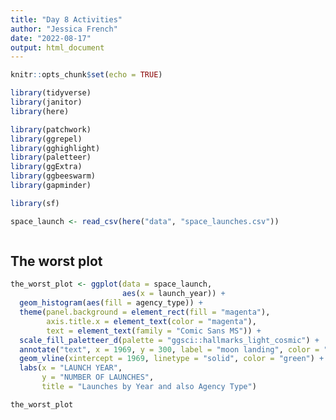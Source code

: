 ```yaml
---
title: "Day 8 Activities"
author: "Jessica French"
date: "2022-08-17"
output: html_document
---
```


```r
knitr::opts_chunk$set(echo = TRUE)
```

```r
library(tidyverse)
library(janitor)
library(here)

library(patchwork)
library(ggrepel)
library(gghighlight)
library(paletteer)
library(ggExtra)
library(ggbeeswarm)
library(gapminder)

library(sf)

```

```r
space_launch <- read_csv(here("data", "space_launches.csv"))



```

## The worst plot

```r
the_worst_plot <- ggplot(data = space_launch, 
                         aes(x = launch_year)) +
  geom_histogram(aes(fill = agency_type)) +
  theme(panel.background = element_rect(fill = "magenta"),
        axis.title.x = element_text(color = "magenta"),
        text = element_text(family = "Comic Sans MS")) +
  scale_fill_paletteer_d(palette = "ggsci::hallmarks_light_cosmic") +
  annotate("text", x = 1969, y = 300, label = "moon landing", color = "green", size = 10) +
  geom_vline(xintercept = 1969, linetype = "solid", color = "green") +
  labs(x = "LAUNCH YEAR",
       y = "NUMBER OF LAUNCHES",
       title = "Launches by Year and also Agency Type") 

the_worst_plot
```

